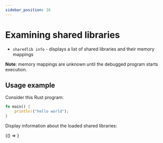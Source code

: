 ```yaml
---
sidebar_position: 16
---
```


# Examining shared libraries

- `sharedlib info` - displays a list of shared libraries and their memory mappings

**Note**: memory mappings are unknown until the debugged program starts execution.

## Usage example

Consider this Rust program:

```rust
fn main() {
    println!("hello world");
}
```

Display information about the loaded shared libraries:


<BrowserOnly>
  {() => <AsciinemaPlayer src="/BugStalker/casts/sharedlib.cast" />}
</BrowserOnly>
